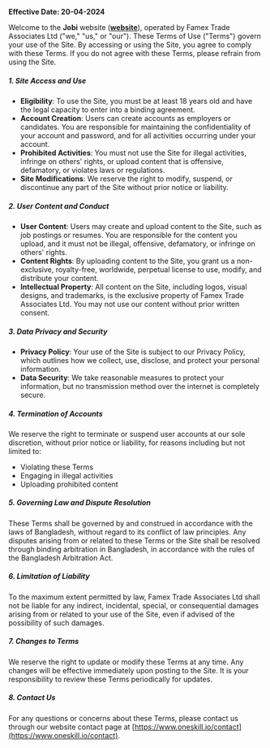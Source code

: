 **Effective Date: 20-04-2024**

Welcome to the **Jobi** website ([**website**](https://www.oneskill.io)), operated by Famex Trade Associates Ltd ("we," "us," or "our"). These Terms of Use ("Terms") govern your use of the Site. By accessing or using the Site, you agree to comply with these Terms. If you do not agree with these Terms, please refrain from using the Site.

##### 1. Site Access and Use

- **Eligibility**: To use the Site, you must be at least 18 years old and have the legal capacity to enter into a binding agreement.
- **Account Creation**: Users can create accounts as employers or candidates. You are responsible for maintaining the confidentiality of your account and password, and for all activities occurring under your account.
- **Prohibited Activities**: You must not use the Site for illegal activities, infringe on others' rights, or upload content that is offensive, defamatory, or violates laws or regulations.
- **Site Modifications**: We reserve the right to modify, suspend, or discontinue any part of the Site without prior notice or liability.

##### 2. User Content and Conduct

- **User Content**: Users may create and upload content to the Site, such as job postings or resumes. You are responsible for the content you upload, and it must not be illegal, offensive, defamatory, or infringe on others' rights.
- **Content Rights**: By uploading content to the Site, you grant us a non-exclusive, royalty-free, worldwide, perpetual license to use, modify, and distribute your content.
- **Intellectual Property**: All content on the Site, including logos, visual designs, and trademarks, is the exclusive property of Famex Trade Associates Ltd. You may not use our content without prior written consent.

##### 3. Data Privacy and Security

- **Privacy Policy**: Your use of the Site is subject to our Privacy Policy, which outlines how we collect, use, disclose, and protect your personal information.
- **Data Security**: We take reasonable measures to protect your information, but no transmission method over the internet is completely secure.

##### 4. Termination of Accounts

We reserve the right to terminate or suspend user accounts at our sole discretion, without prior notice or liability, for reasons including but not limited to:

- Violating these Terms
- Engaging in illegal activities
- Uploading prohibited content

##### 5. Governing Law and Dispute Resolution

These Terms shall be governed by and construed in accordance with the laws of Bangladesh, without regard to its conflict of law principles. Any disputes arising from or related to these Terms or the Site shall be resolved through binding arbitration in Bangladesh, in accordance with the rules of the Bangladesh Arbitration Act.

##### 6. Limitation of Liability

To the maximum extent permitted by law, Famex Trade Associates Ltd shall not be liable for any indirect, incidental, special, or consequential damages arising from or related to your use of the Site, even if advised of the possibility of such damages.

##### 7. Changes to Terms

We reserve the right to update or modify these Terms at any time. Any changes will be effective immediately upon posting to the Site. It is your responsibility to review these Terms periodically for updates.

##### 8. Contact Us

For any questions or concerns about these Terms, please contact us through our website contact page at [https://www.oneskill.io/contact](https://www.oneskill.io/contact).
